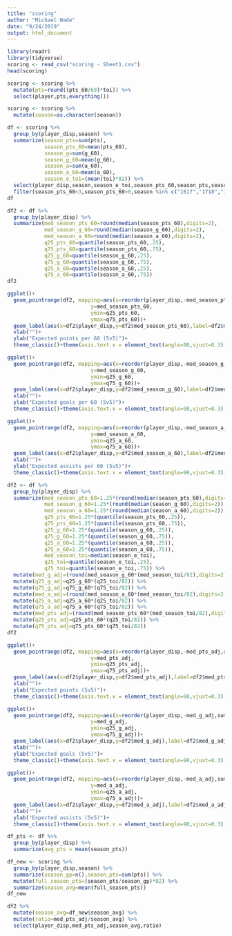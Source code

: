 ```yaml
---
title: "scoring"
author: "Michael Wade"
date: "9/24/2019"
output: html_document
---
```


```r
library(readr)
library(tidyverse)
scoring <- read_csv("scoring - Sheet1.csv")
head(scoring)

scoring <- scoring %>% 
  mutate(pts=round((pts_60/60)*toi)) %>% 
  select(player,pts,everything())
```

```r
scoring <- scoring %>% 
  mutate(season=as.character(season))

df <- scoring %>% 
  group_by(player_disp,season) %>% 
  summarize(season_pts=sum(pts),
            season_pts_60=mean(pts_60),
            season_g=sum(g_60),
            season_g_60=mean(g_60),
            season_a=sum(a_60),
            season_a_60=mean(a_60),
            season_e_toi=(mean(toi)*82)) %>% 
  select(player_disp,season,season_e_toi,season_pts_60,season_pts,season_g_60,season_g,season_a_60,season_a) %>% 
  filter(season_pts_60<3,season_pts_60>0,season %in% c("1617","1718","1819"))
df
```

```r
df2 <- df %>% 
  group_by(player_disp) %>% 
  summarize(med_season_pts_60=round(median(season_pts_60),digits=2),
            med_season_g_60=round(median(season_g_60),digits=2),
            med_season_a_60=round(median(season_a_60),digits=2),
            q25_pts_60=quantile(season_pts_60,.25),
            q75_pts_60=quantile(season_pts_60,.75),
            q25_g_60=quantile(season_g_60,.25),
            q75_g_60=quantile(season_g_60,.75),
            q25_a_60=quantile(season_a_60,.25),
            q75_a_60=quantile(season_a_60,.75))
df2

ggplot()+
  geom_pointrange(df2, mapping=aes(x=reorder(player_disp,-med_season_pts_60,sum), 
                           y=med_season_pts_60, 
                           ymin=q25_pts_60, 
                           ymax=q75_pts_60))+
  geom_label(aes(x=df2$player_disp,y=df2$med_season_pts_60),label=df2$med_season_pts_60,size=2.5)+
  xlab("")+
  ylab("Expected points per 60 (5v5)")+
  theme_classic()+theme(axis.text.x = element_text(angle=90,vjust=0.3))

ggplot()+
  geom_pointrange(df2, mapping=aes(x=reorder(player_disp,-med_season_g_60,sum), 
                           y=med_season_g_60, 
                           ymin=q25_g_60, 
                           ymax=q75_g_60))+
  geom_label(aes(x=df2$player_disp,y=df2$med_season_g_60),label=df2$med_season_g_60,size=2.5)+
  xlab("")+
  ylab("Expected goals per 60 (5v5)")+
  theme_classic()+theme(axis.text.x = element_text(angle=90,vjust=0.3))

ggplot()+
  geom_pointrange(df2, mapping=aes(x=reorder(player_disp,-med_season_a_60,sum), 
                           y=med_season_a_60, 
                           ymin=q25_a_60, 
                           ymax=q75_a_60))+
  geom_label(aes(x=df2$player_disp,y=df2$med_season_a_60),label=df2$med_season_a_60,size=2.5)+
  xlab("")+
  ylab("Expected assists per 60 (5v5)")+
  theme_classic()+theme(axis.text.x = element_text(angle=90,vjust=0.3))
```

```r
df2 <- df %>% 
  group_by(player_disp) %>% 
  summarize(med_season_pts_60=1.25*(round(median(season_pts_60),digits=2)),
            med_season_g_60=1.25*(round(median(season_g_60),digits=2)),
            med_season_a_60=1.25*(round(median(season_a_60),digits=2)),
            q25_pts_60=1.25*(quantile(season_pts_60,.25)),
            q75_pts_60=1.25*(quantile(season_pts_60,.75)),
            q25_g_60=1.25*(quantile(season_g_60,.25)),
            q75_g_60=1.25*(quantile(season_g_60,.75)),
            q25_a_60=1.25*(quantile(season_a_60,.25)),
            q75_a_60=1.25*(quantile(season_a_60,.75)),
            med_season_toi=median(season_e_toi),
            q25_toi=quantile(season_e_toi,.25),
            q75_toi=quantile(season_e_toi,.75)) %>% 
  mutate(med_g_adj=(round(med_season_g_60*(med_season_toi/82),digits=2))) %>% 
  mutate(q25_g_adj=q25_g_60*(q25_toi/82)) %>% 
  mutate(q75_g_adj=q75_g_60*(q75_toi/82)) %>% 
  mutate(med_a_adj=(round(med_season_a_60*(med_season_toi/82),digits=2))) %>% 
  mutate(q25_a_adj=q25_a_60*(q25_toi/82)) %>% 
  mutate(q75_a_adj=q75_a_60*(q75_toi/82)) %>% 
  mutate(med_pts_adj=(round(med_season_pts_60*(med_season_toi/82),digits=2))) %>% 
  mutate(q25_pts_adj=q25_pts_60*(q25_toi/82)) %>% 
  mutate(q75_pts_adj=q75_pts_60*(q75_toi/82)) 
df2

ggplot()+
  geom_pointrange(df2, mapping=aes(x=reorder(player_disp,-med_pts_adj,sum), 
                           y=med_pts_adj, 
                           ymin=q25_pts_adj, 
                           ymax=q75_pts_adj))+
  geom_label(aes(x=df2$player_disp,y=df2$med_pts_adj),label=df2$med_pts_adj,size=2.5)+
  xlab("")+
  ylab("Expected points (5v5)")+
  theme_classic()+theme(axis.text.x = element_text(angle=90,vjust=0.3))

ggplot()+
  geom_pointrange(df2, mapping=aes(x=reorder(player_disp,-med_g_adj,sum), 
                           y=med_g_adj, 
                           ymin=q25_g_adj, 
                           ymax=q75_g_adj))+
  geom_label(aes(x=df2$player_disp,y=df2$med_g_adj),label=df2$med_g_adj,size=2.5)+
  xlab("")+
  ylab("Expected goals (5v5)")+
  theme_classic()+theme(axis.text.x = element_text(angle=90,vjust=0.3))

ggplot()+
  geom_pointrange(df2, mapping=aes(x=reorder(player_disp,-med_a_adj,sum), 
                           y=med_a_adj, 
                           ymin=q25_a_adj, 
                           ymax=q75_a_adj))+
  geom_label(aes(x=df2$player_disp,y=df2$med_a_adj),label=df2$med_a_adj,size=2.5)+
  xlab("")+
  ylab("Expected assists (5v5)")+
  theme_classic()+theme(axis.text.x = element_text(angle=90,vjust=0.3))

```

```r
df_pts <- df %>% 
  group_by(player_disp) %>% 
  summarize(avg_pts = mean(season_pts))

df_new <- scoring %>% 
  group_by(player_disp,season) %>% 
  summarize(season_gp=n(),season_pts=sum(pts)) %>% 
  mutate(full_season_pts=(season_pts/season_gp)*82) %>% 
  summarize(season_avg=mean(full_season_pts))
df_new

df2 %>% 
  mutate(season_avg=df_new$season_avg) %>% 
  mutate(ratio=med_pts_adj/season_avg) %>% 
  select(player_disp,med_pts_adj,season_avg,ratio)
```


